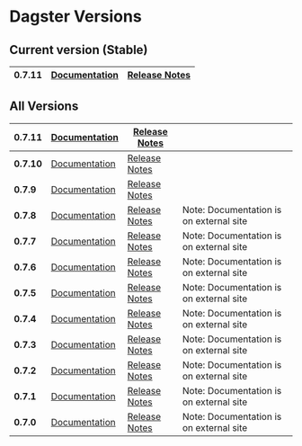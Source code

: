 # Dagster Versions

## Current version (Stable)

| **0.7.11** | [Documentation](/docs/install) | [Release Notes](https://github.com/dagster-io/dagster/releases/tag/0.7.11) |
| ---------- | ------------------------------ | -------------------------------------------------------------------------- |


## All Versions

| **0.7.11** | [Documentation](/0.7.11/docs/install)                     | [Release Notes](https://github.com/dagster-io/dagster/releases/tag/0.7.11) |                                         |
| ---------- | --------------------------------------------------------- | -------------------------------------------------------------------------- | --------------------------------------- |
| **0.7.10** | [Documentation](/0.7.10/docs/install)                     | [Release Notes](https://github.com/dagster-io/dagster/releases/tag/0.7.10) |                                         |
| **0.7.9**  | [Documentation](/0.7.9/docs/install)                      | [Release Notes](https://github.com/dagster-io/dagster/releases/tag/0.7.9)  |                                         |
| **0.7.8**  | [Documentation](https://dagster.readthedocs.io/en/0.7.8/) | [Release Notes](https://github.com/dagster-io/dagster/releases/tag/0.7.8)  | Note: Documentation is on external site |
| **0.7.7**  | [Documentation](https://dagster.readthedocs.io/en/0.7.7/) | [Release Notes](https://github.com/dagster-io/dagster/releases/tag/0.7.7)  | Note: Documentation is on external site |
| **0.7.6**  | [Documentation](https://dagster.readthedocs.io/en/0.7.6/) | [Release Notes](https://github.com/dagster-io/dagster/releases/tag/0.7.6)  | Note: Documentation is on external site |
| **0.7.5**  | [Documentation](https://dagster.readthedocs.io/en/0.7.4/) | [Release Notes](https://github.com/dagster-io/dagster/releases/tag/0.7.5)  | Note: Documentation is on external site |
| **0.7.4**  | [Documentation](https://dagster.readthedocs.io/en/0.7.4/) | [Release Notes](https://github.com/dagster-io/dagster/releases/tag/0.7.4)  | Note: Documentation is on external site |
| **0.7.3**  | [Documentation](https://dagster.readthedocs.io/en/0.7.3/) | [Release Notes](https://github.com/dagster-io/dagster/releases/tag/0.7.3)  | Note: Documentation is on external site |
| **0.7.2**  | [Documentation](https://dagster.readthedocs.io/en/0.7.2/) | [Release Notes](https://github.com/dagster-io/dagster/releases/tag/0.7.2)  | Note: Documentation is on external site |
| **0.7.1**  | [Documentation](https://dagster.readthedocs.io/en/0.7.1/) | [Release Notes](https://github.com/dagster-io/dagster/releases/tag/0.7.1)  | Note: Documentation is on external site |
| **0.7.0**  | [Documentation](https://dagster.readthedocs.io/en/0.7.0/) | [Release Notes](https://github.com/dagster-io/dagster/releases/tag/0.7.0)  | Note: Documentation is on external site |
